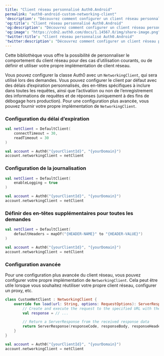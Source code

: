 ---
title: "Client réseau personnalisé Auth0.Android"
permalink: "auth0-android-custom-networking-client"
'description': "Découvrez comment configurer un client réseau personnalisé pour adapter les requêtes effectuées par la trousse SDK Android Auth0."
'og:title': "Client réseau personnalisé Auth0.Android"
'og:description': "Découvrez comment configurer un client réseau personnalisé pour adapter les requêtes effectuées par la trousse SDK Android Auth0."
'og:image': "https://cdn2.auth0.com/docs/1.14567.0/img/share-image.png"
'twitter:title': "Client réseau personnalisé Auth0.Android"
'twitter:description': "Découvrez comment configurer un client réseau personnalisé pour adapter les requêtes effectuées par la trousse SDK Android Auth0."
---

Cette bibliothèque vous offre la possibilité de personnaliser le comportement du client réseau pour des cas d’utilisation courants, ou de définir et utiliser votre propre implémentation de client réseau.

Vous pouvez configurer la classe Auth0 avec un `NetworkingClient`, qui sera utilisé lors des demandes. Vous pouvez configurer le client par défaut avec des délais d’expiration personnalisés, des en-têtes spécifiques à inclure dans toutes les requêtes, ainsi que l’activation ou non de l’enregistrement des informations de requêtes et de réponses (uniquement à des fins de débogage hors production). Pour une configuration plus avancée, vous pouvez fournir votre propre implémentation de `NetworkingClient`.

### Configuration du délai d’expiration

```kotlin lines
val netClient = DefaultClient(
    connectTimeout = 30,
    readTimeout = 30
)

val account = Auth0("{yourClientId}", "{yourDomain}")
account.networkingClient = netClient
```

### Configuration de la journalisation

```kotlin lines
val netClient = DefaultClient(
    enableLogging = true
)

val account = Auth0("{yourClientId}", "{yourDomain}")
account.networkingClient = netClient
```

### Définir des en-têtes supplémentaires pour toutes les demandes

```kotlin lines
val netClient = DefaultClient(
    defaultHeaders = mapOf("{HEADER-NAME}" to "{HEADER-VALUE}")
)

val account = Auth0("{yourClientId}", "{yourDomain}")
account.networkingClient = netClient
```

### Configuration avancée

Pour une configuration plus avancée du client réseau, vous pouvez configurer votre propre implémentation de `NetworkingClient`. Cela peut être utile lorsque vous souhaitez réutiliser votre propre client réseau, configurer un proxy, etc.

```kotlin lines
class CustomNetClient : NetworkingClient {
    override fun load(url: String, options: RequestOptions): ServerResponse {
        // Create and execute the request to the specified URL with the given options
        val response = // ...

        // Return a ServerResponse from the received response data
        return ServerResponse(responseCode, responseBody, responseHeaders)        
    }
}

val account = Auth0("{yourClientId}", "{yourDomain}")
account.networkingClient = netClient
```


